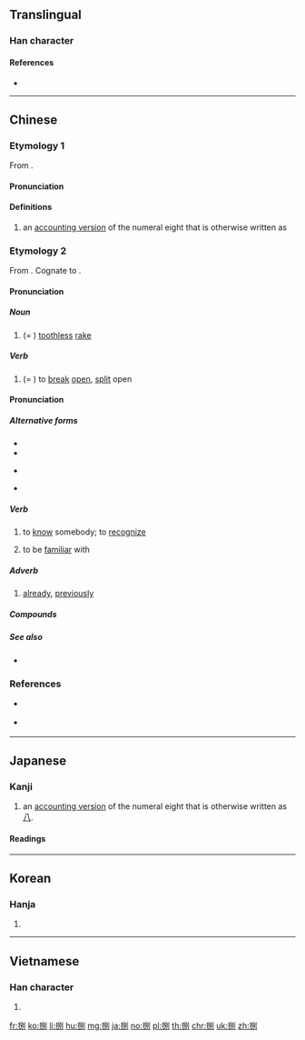 ==Translingual==

===Han character===
{{Han char|rn=64|rad=手|as=07|sn=10|four=52000|canj=QRSN|ids=⿰扌别,⿰扌別}}

====References====
* {{Han ref|kx=0433.180|dkj=12141|dj=0783.010|hdz=31883.050|uh=634C|ud=25420|bh=AEC3|bd=44739}}

----

==Chinese==
{{zh-forms}}

===Etymology 1===
From {{etyl|sit-pro|zh}} {{m|sit-pro|*b-r-gjat ~ b-g-rjat|*b-r-gjat|eight}}.

====Pronunciation====
{{zh-pron
|m=bā
|c=baat3
|cat=num
}}

====Definitions====
{{zh-hanzi}}

# an [[:w:Chinese numbers#Numeral characters|accounting version]] of the numeral eight that is otherwise written as {{zh-l|八|tr=-}}

===Etymology 2===
From {{etyl|sit-pro|zh}} {{m|sit-pro|*brat ~ prat|*brat|cut apart, cut open}}. Cognate to {{zh-l|別}}.

====Pronunciation====
{{zh-pron
|m=bā
|c=baat3
|mc=y
|oc=y
|cat=v,n
}}

=====Noun=====
{{zh-verb}}

# (= {{zh-l|朳}}) [[toothless]] [[rake]]

=====Verb=====
{{zh-verb}}

# (= {{zh-l|扒}}) to [[break]] [[open]], [[split]] open

====Pronunciation====
{{zh-pron
|mn=pat/bat
|mn-t=bag4
|cat=v,adv
}}

=====Alternative forms=====
* {{zh-l|別|tr=-}}
* {{zh-l|八|tr=-}}
* {{qualifier|to know|to be familiar with}} {{zh-l|識|tr=-}}
* {{qualifier|already}} {{zh-l|曾|tr=-}}

=====Verb=====
{{zh-verb}}

# {{label|zh|Min Nan}} to [[know]] somebody; to [[recognize]]
# {{label|zh|Min Nan}} to be [[familiar]] with

=====Adverb=====
{{zh-adv}}

# {{label|zh|Min Nan}} [[already]], [[previously]]

=====Compounds=====
{{zh-der|捌字|捌貨|捌想|毋捌|相捌}}

=====See also=====
* {{zh-l|認識}}

===References===
* {{qual|Min Nan}} {{thcwda|294}}
* {{qual|Min Nan}} {{thcwd|6014}}

----

==Japanese==

===Kanji===
{{ja-kanji|grade=|rs=手07}}

# an [[:w:Japanese numerals#Formal numbers|accounting version]] of the numeral eight that is otherwise written as [[八]].

====Readings====
{{ja-readings|on=[[はつ]] (hatsu), [[はち]] (hachi), [[べつ]] (betsu)|kun=[[さばく]] (sabaku), [[さばける]] (sabakeru), [[はけ]] (hake), [[さばき]] (sabaki)}}

----

==Korean==

===Hanja===
{{ko-hanja|hangeul=팔|eumhun=|rv=pal|mr=p'al|y=phal}}

# {{defn|lang=ko|sort=手07}}

----

==Vietnamese==

===Han character===
{{vi-hantu|[[bịt]], [[bát]], [[bít]], [[xốc]], [[bắt]]|rs=手07}}

# {{defn|lang=vi|sort=手07}}

[[fr:捌]]
[[ko:捌]]
[[li:捌]]
[[hu:捌]]
[[mg:捌]]
[[ja:捌]]
[[no:捌]]
[[pl:捌]]
[[th:捌]]
[[chr:捌]]
[[uk:捌]]
[[zh:捌]]